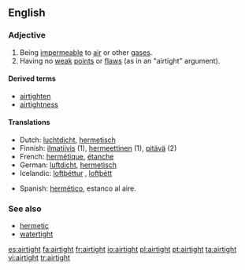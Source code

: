 ==English==

===Adjective===
{{en-adj}}

# Being [[impermeable]] to [[air]] or other [[gas]]es.
# Having no [[weak]] [[point]]s or [[flaw]]s (as in an "airtight" argument).

====Derived terms====
*[[airtighten]]
*[[airtightness]]

====Translations====
{{top}}
*Dutch: [[luchtdicht]], [[hermetisch]]
*Finnish: [[ilmatiivis]] (1), [[hermeettinen]] (1), [[pitävä]] (2)
*French: [[hermétique]], [[étanche]]
*German: [[luftdicht]], [[hermetisch]]
*Icelandic: [[loftþéttur]] {{m}}, [[loftþétt]] {{n}}{{f}}
{{mid}}
*Spanish: [[hermético]], estanco al aire.
{{bottom}}

===See also===
*[[hermetic]]
*[[watertight]]

[[es:airtight]]
[[fa:airtight]]
[[fr:airtight]]
[[io:airtight]]
[[pl:airtight]]
[[pt:airtight]]
[[ta:airtight]]
[[vi:airtight]]
[[tr:airtight]]